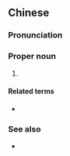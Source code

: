 {{also|华南}}
==Chinese==
{{zh-forms|s=华南}}

===Pronunciation===
{{zh-pron
|m=Huánán
|c=waa4 naam4
|mn=Hôa-lâm
|cat=pn
}}

===Proper noun===
{{zh-proper noun}}

# {{w|South China}}

====Related terms====
* {{zh-l|華北|North China}}

===See also===
* {{zh-l|南方}}